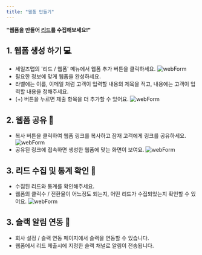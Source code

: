 ```yaml
---
title: "웹폼 만들기"
---
```


**"웹폼을 만들어 [리드](/dictionary/lead)를 수집해보세요!"**

## 1. 웹폼 생성 하기 💻
- 세일즈맵의 '리드 / 웹폼' 메뉴에서 웹폼 추가 버튼을 클릭하세요.
![webForm](/images/feature/lead/webForm/feature:webForm_1.png)
- 필요한 정보에 맞게 웹폼을 완성하세요.
- 라벨에는 이름, 이메일 처럼 고객이 입력할 내용의 제목을 적고, 내용에는 고객이 입력할 내용을 정해주세요.
- (+) 버튼을 누르면 제출 항목을 더 추가할 수 있어요.
![webForm](/images/feature/lead/webForm/feature:webForm_2.png)

## 2. 웹폼 공유 🔗
- 복사 버튼을 클릭하여 웹폼 링크를 복사하고 잠재 고객에게 링크를 공유하세요.
![webForm](/images/feature/lead/webForm/feature:webForm_3.png)
- 공유된 링크에 접속하면 생성한 웹폼에 맞는 화면이 보여요.
![webForm](/images/feature/lead/webForm/feature:webForm_4.png)

## 3. 리드 수집 및 통계 확인 📍
- 수집된 리드와 통계를 확인해주세요.
- 웹폼의 클릭수 / 전환율이 어느정도 되는지, 어떤 리드가 수집되었는지 확인할 수 있어요.
![webForm](/images/feature/lead/webForm/feature:webForm_5.png)

## 3. 슬랙 알림 연동 📍
- 회사 설정 / 슬랙 연동 페이지에서 슬랙을 연동할 수 있습니다.
- 웹폼에서 리드 제출시에 지정한 슬랙 채널로 알림이 전송됩니다.